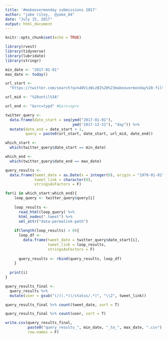 ```yaml
---
title: '#makeovermonday submissions 2017'
author: "jake riley,  @yake_84"
date: "July 15, 2017"
output: html_document
---
```


```r
knitr::opts_chunk$set(echo = TRUE)
```

```r
library(rvest)
library(tidyverse)
library(lubridate)
library(stringr)

min_date <- "2017-01-01"
max_date <- today()
```


```r
url_start <-
  "https://twitter.com/search?q=%40VizWizBI%20%23makeovermonday%20-filter%3Aretweets%20AND%20-filter%3Areplies%20%20AND%20filter%3Aimages%20since%3A"

url_mid <- "%20until%3A"

url_end <- "&src=typd" #&src=sprv
```


```r
twitter_query <-
  data.frame(date_start = seq(ymd("2017-01-01"), 
                              ymd("2017-12-31"), "day")) %>% 
  mutate(date_end = date_start + 1,
         query = paste0(url_start, date_start, url_mid, date_end))
```

```r
which_start <-
  which(twitter_query$date_start == min_date)

which_end <-
  which(twitter_query$date_end == max_date)

query_results <-
  data.frame(tweet_date = as.Date(x = integer(0), origin = "1970-01-01"),
             tweet_link = character(0), 
             stringsAsFactors = F)

for(i in which_start:which_end){
    loop_query <- twitter_query$query[i]
  
    loop_results <-
      read_html(loop_query) %>% 
      html_nodes(".tweet") %>% 
      xml_attr("data-permalink-path")
    
    if(length(loop_results) > 0){
      loop_df <-
        data.frame(tweet_date = twitter_query$date_start[i],
                   tweet_link = loop_results, 
                   stringsAsFactors = F)
      
      query_results <- rbind(query_results, loop_df)
    }
    
  print(i)    
}
```

```r
query_results_final <-
  query_results %>% 
  mutate(user = gsub("(/)(.*)(/status/.*)", "\\2", tweet_link))

query_results_final %>% count(tweet_date, sort = T)

query_results_final %>% count(user, sort = T)

write.csv(query_results_final, 
          paste0("query_results_", min_date, "_to_", max_date, ".csv"), 
          row.names = F)
```
